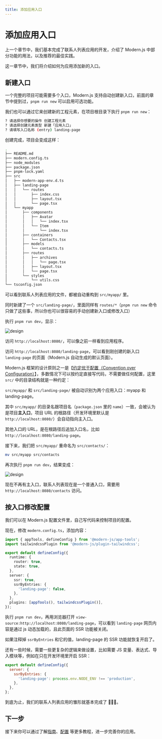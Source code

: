 ```yaml
---
title: 添加应用入口
---
```

# 添加应用入口

上一个章节中，我们基本完成了联系人列表应用的开发，介绍了 Modern.js 中部分功能的用法，以及推荐的最佳实践。

这一章节中，我们将介绍如何为应用添加新的入口。

## 新建入口

一个完整的项目可能需要多个入口，Modern.js 支持自动创建新入口，前面的章节中提到过，`pnpm run new` 可以启用可选功能。

我们也可以通过它来创建新的工程元素，在项目根目录下执行 `pnpm run new`：

```bash
? 请选择你想要的操作 创建工程元素
? 请选择创建元素类型 新建「应用入口」
? 请填写入口名称 (entry) landing-page
```

创建完成，项目会变成这样：

```bash
.
├── README.md
├── modern.config.ts
├── node_modules
├── package.json
├── pnpm-lock.yaml
├── src
│   ├── modern-app-env.d.ts
│   ├── landing-page
│   │   └── routes
│   │       ├── index.css
│   │       ├── layout.tsx
│   │       └── page.tsx
│   └── myapp
│       ├── components
│       │   ├── Avatar
│       │   │   └── index.tsx
│       │   └── Item
│       │       └── index.tsx
│       ├── containers
│       │   └── Contacts.tsx
│       ├── models
│       │   └── contacts.ts
│       ├── routes
│       │   ├── archives
│       │   │   └── page.tsx
│       │   ├── layout.tsx
│       │   └── page.tsx
│       └── styles
│           └── utils.css
└── tsconfig.json
```

可以看到联系人列表应用的文件，都被自动重构到 `src/myapp/` 里。

同时新建了一个 `src/landing-page/`，里面同样有 `routes/*`（`pnpm run new` 命令只做了这些事，所以你也可以很容易的手动创建新入口或修改入口）

执行 `pnpm run dev`，显示：

![design](https://lf3-static.bytednsdoc.com/obj/eden-cn/nuvjhpqnuvr/modern-website/tutorials/c08-entries-myapp.png)

访问 `http://localhost:8080/`，可以像之前一样看到应用程序。

访问 `http://localhost:8080/landing-page`，可以看到刚创建的新入口 `landing-page` 的页面（Modern.js 自动生成的默认页面）。

Modern.js 框架的设计原则之一是【[约定优于配置（Convention over Configuration）](https://en.wikipedia.org/wiki/Convention_over_configuration)】，多数情况下可以按约定直接写代码，不需要做任何配置，这里 `src/` 中的目录结构就是一种约定：

`src/myapp/` 和 `src/landing-page/` 被自动识别为两个应用入口：myapp 和 landing-page。

其中 `src/myapp/` 的目录名跟项目名（`package.json` 里的 `name`）一致，会被认为是项目**主入口**，项目 URL 的根路径（开发环境里默认是 `http://localhost:8080/`）会自动指向主入口。

其他入口的 URL，是在根路径后追加入口名，比如 `http://localhost:8080/landing-page`。

接下来，我们把 `src/myapp/` 重命名为 `src/contacts/`：

```bash
mv src/myapp src/contacts
```

再次执行 `pnpm run dev`，结果变成：

![design](https://lf3-static.bytednsdoc.com/obj/eden-cn/nuvjhpqnuvr/modern-website/tutorials/c08-entries-contacts.png)

现在不再有主入口，联系人列表现在是一个普通入口，需要用 `http://localhost:8080/contacts` 访问。

## 按入口修改配置

我们可以在 Modern.js 配置文件里，自己写代码来控制项目的配置。

现在，修改 `modern.config.ts`，添加内容：

```ts title="modern.config.ts"
import { appTools, defineConfig } from '@modern-js/app-tools';
import tailwindcssPlugin from '@modern-js/plugin-tailwindcss';

export default defineConfig({
  runtime: {
    router: true,
    state: true,
  },
  server: {
    ssr: true,
    ssrByEntries: {
      'landing-page': false,
    },
  },
  plugins: [appTools(), tailwindcssPlugin()],
});
```

执行 `pnpm run dev`，再用浏览器打开 `view-source:http://localhost:8080/landing-page`，可以看到 `landing-page` 网页内容是通过 js 动态加载的，且此页面的 SSR 功能被关闭。

如果注释掉 `ssrByEntries` 和它的值，landing-page 的 SSR 功能就恢复开启了。

还有一些时候，需要一些更复杂的逻辑来做设置，比如需要 JS 变量、表达式、导入模块等，例如在只在开发环境里开启 SSR：

```js
export default defineConfig({
  server: {
    ssrByEntries: {
      'landing-page': process.env.NODE_ENV !== 'production',
    },
  },
};
```

到底为止，我们的联系人列表应用的雏形就基本完成了 👏👏👏。

## 下一步

接下来你可以通过了解[指南](/guides/get-started/quick-start)、[配置](/configure/app/usage) 等更多教程，进一步完善你的应用。

